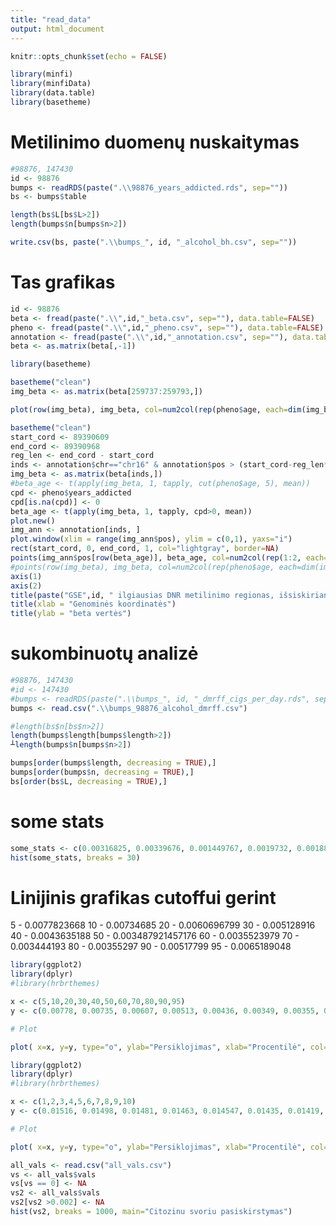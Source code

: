 ```yaml
---
title: "read_data"
output: html_document
---
```


```r
knitr::opts_chunk$set(echo = FALSE)

library(minfi)
library(minfiData)
library(data.table)
library(basetheme)
```

# Metilinimo duomenų nuskaitymas


```r
#98876, 147430
id <- 98876
bumps <- readRDS(paste(".\\98876_years_addicted.rds", sep=""))
bs <- bumps$table
```

```r
length(bs$L[bs$L>2])
length(bumps$n[bumps$n>2])
```

```r
write.csv(bs, paste(".\\bumps_", id, "_alcohol_bh.csv", sep=""))
```


# Tas grafikas

```r
id <- 98876
beta <- fread(paste(".\\",id,"_beta.csv", sep=""), data.table=FALSE)
pheno <- fread(paste(".\\",id,"_pheno.csv", sep=""), data.table=FALSE)
annotation <- fread(paste(".\\",id,"_annotation.csv", sep=""), data.table=FALSE)
beta <- as.matrix(beta[,-1])
```


```r
library(basetheme)

basetheme("clean")
img_beta <- as.matrix(beta[259737:259793,])

plot(row(img_beta), img_beta, col=num2col(rep(pheno$age, each=dim(img_beta)[1])))
```

```r
basetheme("clean")
start_cord <- 89390609
end_cord <- 89390968
reg_len <- end_cord - start_cord
inds <- annotation$chr=="chr16" & annotation$pos > (start_cord-reg_len*5) & annotation$pos < (end_cord+reg_len*5)
img_beta <- as.matrix(beta[inds,])
#beta_age <- t(apply(img_beta, 1, tapply, cut(pheno$age, 5), mean))
cpd <- pheno$years_addicted
cpd[is.na(cpd)] <- 0
beta_age <- t(apply(img_beta, 1, tapply, cpd>0, mean))
plot.new()
img_ann <- annotation[inds, ]
plot.window(xlim = range(img_ann$pos), ylim = c(0,1), yaxs="i")
rect(start_cord, 0, end_cord, 1, col="lightgray", border=NA)
points(img_ann$pos[row(beta_age)], beta_age, col=num2col(rep(1:2, each=dim(beta_age)[1])))
#points(row(img_beta), img_beta, col=num2col(rep(pheno$age, each=dim(img_beta)[1])))
axis(1)
axis(2)
title(paste("GSE",id, " ilgiausias DNR metilinimo regionas, išsiskiriantys pagal alkoholio vartojimą", sep=""))
title(xlab = "Genominės koordinatės")
title(ylab = "beta vertės")
```

# sukombinuotų analizė


```r
#98876, 147430
#id <- 147430
#bumps <- readRDS(paste(".\\bumps_", id, "_dmrff_cigs_per_day.rds", sep=""))
bumps <- read.csv(".\\bumps_98876_alcohol_dmrff.csv")
```

```r
#length(bs$n[bs$n>2])
length(bumps$length[bumps$length>2])
┴length(bumps$n[bumps$n>2])
```

```r
bumps[order(bumps$length, decreasing = TRUE),]
bumps[order(bumps$n, decreasing = TRUE),]
bs[order(bs$L, decreasing = TRUE),]
```


# some stats

```r
some_stats <- c(0.00316825, 0.00339676, 0.001449767, 0.0019732, 0.0018812, 0.0032336, 0.002091, 0.00146855, 0.00346, 0.001973, 0.001290759, 0.0052417, 0.0000208745, 0.0003036, 0.0014632, 0.00018487, 0.001581978, 0.00712, 0.002574, 0.004625, 0.005069, 0.0001288, 0.00011, 0.00021778, 0.0007487)
hist(some_stats, breaks = 30)
```

# Linijinis grafikas cutoffui gerint

5 - 0.0077823668
10 - 0.00734685
20 - 0.0060696799
30 -  0.005128916
40 - 0.0043635188
50 - 0.003487921457176
60 - 0.0035523979
70 - 0.003444193
80 - 0.00355297
90 - 0.00517799
95 - 0.0065189048

```r
library(ggplot2)
library(dplyr)
#library(hrbrthemes)

x <- c(5,10,20,30,40,50,60,70,80,90,95)
y <- c(0.00778, 0.00735, 0.00607, 0.00513, 0.00436, 0.00349, 0.00355, 0.0034, 0.00355, 0.00518, 0.0065)

# Plot

plot( x=x, y=y, type="o", ylab="Persiklojimas", xlab="Procentilė", col="blue", main="Persiklojimo tarp rūkymo ir alkoholio vartojimo kitimas nuo procentilės")
```

```r
library(ggplot2)
library(dplyr)
#library(hrbrthemes)

x <- c(1,2,3,4,5,6,7,8,9,10)
y <- c(0.01516, 0.01498, 0.01481, 0.01463, 0.014547, 0.01435, 0.01419, 0.01394, 0.013775, 0.01358)

# Plot

plot( x=x, y=y, type="o", ylab="Persiklojimas", xlab="Procentilė", col="blue", main="Persiklojimo tarp amžiaus ir rūkymo kitimas nuo procentilės")
```


```r
all_vals <- read.csv("all_vals.csv")
vs <- all_vals$vals
vs[vs == 0] <- NA
vs2 <- all_vals$vals
vs2[vs2 >0.002] <- NA
hist(vs2, breaks = 1000, main="Citozinu svoriu pasiskirstymas")
```





